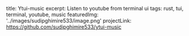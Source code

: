 title: Ytui-music
excerpt: Listen to youtube from terminal ui
tags: rust, tui, terminal, youtube, music
featuredImg: '../images/sudipghimire533/image.png'
projectLink: https://github.com/sudipghimire533/ytui-music
